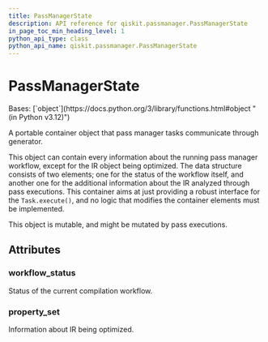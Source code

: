 ```yaml
---
title: PassManagerState
description: API reference for qiskit.passmanager.PassManagerState
in_page_toc_min_heading_level: 1
python_api_type: class
python_api_name: qiskit.passmanager.PassManagerState
---
```


# PassManagerState

<Class id="qiskit.passmanager.PassManagerState" isDedicatedPage={true} github="https://github.com/Qiskit/qiskit/tree/stable/1.2/qiskit/passmanager/compilation_status.py#L55-L74" signature="qiskit.passmanager.PassManagerState(workflow_status, property_set)" modifiers="class">
  Bases: [`object`](https://docs.python.org/3/library/functions.html#object "(in Python v3.12)")

  A portable container object that pass manager tasks communicate through generator.

  This object can contain every information about the running pass manager workflow, except for the IR object being optimized. The data structure consists of two elements; one for the status of the workflow itself, and another one for the additional information about the IR analyzed through pass executions. This container aims at just providing a robust interface for the `Task.execute()`, and no logic that modifies the container elements must be implemented.

  This object is mutable, and might be mutated by pass executions.

  ## Attributes

  ### workflow\_status

  <Attribute id="qiskit.passmanager.PassManagerState.workflow_status" attributeTypeHint="WorkflowStatus">
    Status of the current compilation workflow.
  </Attribute>

  ### property\_set

  <Attribute id="qiskit.passmanager.PassManagerState.property_set" attributeTypeHint="PropertySet">
    Information about IR being optimized.
  </Attribute>
</Class>

